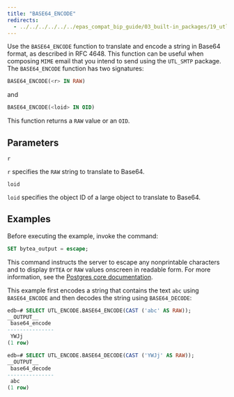 ```yaml
---
title: "BASE64_ENCODE"
redirects:
  - ../../../../../../epas_compat_bip_guide/03_built-in_packages/19_utl_encode/02_base64_encode #generated for docs/epas/reorg-role-use-case-mode
---
```


Use the `BASE64_ENCODE` function to translate and encode a string in Base64 format, as described in RFC 4648. This function can be useful when composing `MIME` email that you intend to send using the `UTL_SMTP` package. The `BASE64_ENCODE` function has two signatures:

```sql
BASE64_ENCODE(<r> IN RAW)
```

and

```sql
BASE64_ENCODE(<loid> IN OID)
```

This function returns a `RAW` value or an `OID`.

## Parameters

`r`

 `r` specifies the `RAW` string to translate to Base64.

`loid`

 `loid` specifies the object ID of a large object to translate to Base64.

## Examples

Before executing the example, invoke the command:

```sql
SET bytea_output = escape;
```

This command instructs the server to escape any nonprintable characters and to display `BYTEA` or `RAW` values onscreen in readable form. For more information, see the [Postgres core documentation](https://www.postgresql.org/docs/current/static/datatype-binary.html).

This example first encodes a string that contains the text `abc` using `BASE64_ENCODE` and then decodes the string using `BASE64_DECODE`: 

```sql
edb=# SELECT UTL_ENCODE.BASE64_ENCODE(CAST ('abc' AS RAW));
__OUTPUT__
 base64_encode
---------------
 YWJj
(1 row)
```
```sql
edb=# SELECT UTL_ENCODE.BASE64_DECODE(CAST ('YWJj' AS RAW));
__OUTPUT__
 base64_decode
---------------
 abc
(1 row)
```
